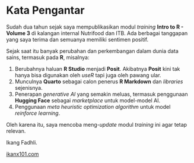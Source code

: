 # Kata Pengantar {.unnumbered}

Sudah dua tahun sejak saya mempublikasikan modul _training_ __Intro to R - Volume 3__ di kalangan internal Nutrifood dan ITB. Ada berbagai tanggapan yang saya terima dan semuanya memiliki sentimen positif.

Sejak saat itu banyak perubahan dan perkembangan dalam dunia data sains, termasuk pada __R__, misalnya:

1. Berubahnya haluan __R Studio__ menjadi __Posit__. Akibatnya __Posit__ kini tak hanya bisa digunakan oleh _useR_ tapi juga oleh pawang ular.
1. Munculnya __Quarto__ sebagai calon penerus __R Markdown__ dan _libraries_ sejenisnya.
1. Penerapan _generative AI_ yang semakin meluas, termasuk penggunaan __Hugging Face__ sebagai _marketplace_ untuk model-model AI.
1. Penggunaan _meta heuristic optimization algorithm_ untuk model _reinforce learning_.

Oleh karena itu, saya mencoba meng-_update_ modul _training_ ini agar tetap relevan.

Ikang Fadhli.

[ikanx101.com](https://ikanx101.com/)